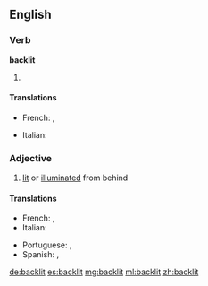 ==English==

===Verb===
'''backlit'''

# {{past of|backlight}}

====Translations====
{{trans-top|Past participle of backlight}}
* French: {{t|fr|éclairé par derrière|m}}, {{t|fr|rétro-éclairé|m}}
{{trans-mid}}
* Italian: {{t|it|illuminato dal di dietro|m}}
{{trans-bottom}}

===Adjective===
{{en-adj}}

# [[lit]] or [[illuminated]] from behind

====Translations====
{{trans-top|Illuminated from behind}}
* French: {{t|fr|rétro-éclairé|m}}, {{t|fr|éclairé par derrière|m}}
* Italian: {{t|it|illuminato dal di dietro|m}}
{{trans-mid}}
*Portuguese: {{t|pt|retroiluminado|m}}, {{t|pt|retroiluminada|f}}
* Spanish: {{t|es|retroiluminado|m}}, {{t|es|retroiluminada|f}}
{{trans-bottom}}

[[de:backlit]]
[[es:backlit]]
[[mg:backlit]]
[[ml:backlit]]
[[zh:backlit]]